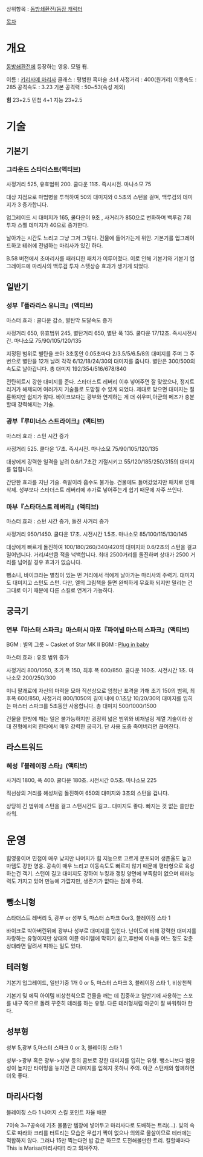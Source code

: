 상위항목 : [[동방쇄환전/등장 캐릭터]]

[[목차]]
= 개요 =

[[동방쇄환전]]에 등장하는 영웅. 모델 有.

이름 : [[키리사메 마리사]]
클래스 : 평범한 흑마술 소녀
사정거리 : 400(원거리)
이동속도 : 285
공격속도 : 3.23
기본 공격력 : 50~53(속성 제외)

'''힘''' 23+2.5
민첩 4+1
지능 23+2.5

= 기술 =

== 기본기 ==

=== 그라운드 스타더스트(액티브) ===

사정거리 525, 유효범위 200. 쿨다운 11초. 즉시시전. 마나소모 75

대상 지점으로 마법병을 투척하여 50의 대미지와 0.5초의 스턴을 걸며, 백루검의 데미지가 3 증가합니다.

업그레이드 시 대미지가 165, 쿨다운이 9초 , 사거리가 850으로 변화하며 백루검 7회 투자 스펠 데미지가 40으로 증가한다.

날아가는 시간도 느리고 그냥 그저 그렇다. 건물에 들어가는게 위안. 기본기를 업그레이드하고 테러에 전념하는 마리사가 있긴 하다.

B.58 버전에서 초마리사를 패러디한 패치가 이루어졌다. 이로 인해 기본기와 기본기 업그레이드에 마리사의 백루검 투자 스텟상승 효과가 생기게 되었다.

== 일반기 ==


=== 성부『폴라리스 유니크』(액티브) ===

마스터 효과 : 쿨다운 감소, 별탄막 도달속도 증가

사정거리 650, 유효범위 245, 별탄거리 650, 별탄 폭 135. 쿨다운 17/12초. 즉시시전시간. 마나소모 75/90/105/120/135

지정된 범위로 별탄을 쏘아 3초동안 0.05초마다 2/3.5/5/6.5/8의 대미지를 주며 그 주변으로 별탄을 12개 날려 각각 6/12/18/24/30의 대미지를 줍니다. 별탄은 300/500의 속도로 날아갑니다. 총 대미지 192/354/516/678/840

전탄히트시 강한 대미지를 준다. 스타더스트 레버리 이후 넣어주면 잘 맞았으나, 정지트리거가 해제되어 여러가지 기술들로 도망칠 수 있게 되었다. 제대로 맞으면 대미지는 절륜하지만 쉽지가 않다. 바이크보다는 광부와 연계하는 게 더 쉬우며,아군의 메즈가 충분할때 강력해지는 기술.

=== 광부『루미너스 스트라이크』(액티브) ===

마스터 효과 : 스턴 시간 증가

사정거리 525. 쿨다운 17초. 즉시시전. 마나소모 75/90/105/120/135

대상에게 강력한 일격을 날려 0.6/1.7초간 기절시키고 55/120/185/250/315의 대미지를 입힙니다.

간단한 효과를 지닌 기술. 즉발이라 흡수도 불가능. 건물에도 들어갔었지만 패치로 인해 삭제. 성부보다 스타더스트 레버리에 추가로 넣어주는게 쉽기 때문에 자주 쓰인다.



=== 마부『스타더스트 레버리』(액티브) ===

마스터 효과 : 스턴 시간 증가, 돌진 사거리 증가

사정거리 950/1450. 쿨다운 17초. 시전시간 1.5초. 마나소모 85/100/115/130/145

대상에게 빠르게 돌진하여 100/180/260/340/420의 대미지와 0.6/2초의 스턴을 걸고 밀어냅니다. 거리/4만큼 적을 넉백합니다. 최대 2500거리를 돌진하며 상대가 2500 거리를 넘어갈 경우 효과가 없습니다.

뺑소니, 바이크라는 별칭이 있는 먼 거리에서 적에게 날아가는 마리사의 주력기. 대미지도 대미지고 스턴도 스턴. 다만, 엘의 그림책을 들면 완벽하게 무효화 되지만 밀리는 건 그대로 이기 때문에 다른 스킬로 연계가 가능하다.


== 궁극기 ==

=== 연부『마스터 스파크』마스터시 마포『파이널 마스터 스파크』(액티브) ===

BGM : 별의 그릇 ~ Casket of Star
MK II BGM : [[Plug in baby]]

마스터 효과 : 유효 범위 증가

사정거리 800/1050, 초기 폭 150, 최후 폭 600/850. 쿨다운 160초. 시전시간 1초. 마나소모 200/250/300

미니 팔괘로에 자신의 마력을 모아 직선상으로 엄청난 포격을 가해 초기 150의 범위, 최후폭 600/850, 사정거리 800/1050의 길이 내에 0.1초당 10/20/30의 대미지를 입히는 마스터 스파크를 5초동안 사용합니다. 총 대미지 500/1000/1500

건물을 한방에 깨는 일은 불가능하지만 굉장히 넓은 범위와 비채널링 계열 기술이라 상대 진형에서의 한타에서 매우 강력한 궁극기. 단 사용 도중 죽어버리면 끊어진다.
 
== 라스트워드 ==

=== 혜성『블레이징 스타』(액티브) ===

사거리 1800, 폭 400. 쿨다운 180초. 시전시간 0.5초. 마나소모 225

직선상의 거리를 혜성처럼 돌진하여 650의 대미지와 3초의 스턴을 겁니다. 

상당히 긴 범위에 스턴을 걸고 스턴시간도 길고.. 대미지도 좋다. 빠지는 것 없는 쓸만한 라워.

= 운영 =
힘영웅이며 민첩이 매우 낮지만 나머지가 힘 지능으로 고르게 분포되어 생존율도 높고 마뎀도 강한 영웅. 공속이 매우 느리고 이동속도도 빠르지 않기 때문에 평타형으로 육성하는건 객기. 스턴이 길고 대미지도 강하여 누킹과 갱킹 양면에 부족함이 없으며 테러능력도 가지고 있어 만능에 가깝지만, 생존기가 없다는 점에 주의.

== 뺑소니형 ==

스타더스트 레버리 5, 광부 or 성부 5, 마스터 스파크 0or3, 블레이징 스타 1

바이크로 박아버린뒤에 광부나 성부로 대미지를 입힌다. 난이도에 비해 강력한 대미지를 자랑하는 유형이지만 상대의 이뮨 아이템에 막히기 쉽고,후반에 이속을 어느 정도 갖춘 상대라면 달려서 피하는 일도 있다.

== 테러형 ==

기본기 업그레이드, 일반기중 1개 0 or 5, 마스터 스파크 3, 블레이징 스타 1, 비상천칙

기본기 및 에픽 아이템 비상천칙으로 건물을 깨는 데 집중하고 일반기에 사용하는 스포를 내구 쪽으로 돌려 꾸준히 테러를 하는 유형. 다른 테러형처럼 아군이 잘 싸워줘야 한다.

== 성부형 ==

성부 5,광부 5,마스터 스파크 0 or 3, 블레이징 스타 1

성부->광부 혹은 광부->성부 등의 콤보로 강한 대미지를 입히는 유형. 뺑소니보다 범용성이 높지만 타이밍을 놓치면 큰 대미지를 입히지 못하니 주의. 아군 스턴캐와 함께하면 더욱 좋다.

== 마리사다형 ==

블레이징 스타 1 나머지 스킬 포인트 자율 배분

7이속 3~7공속에 기초 물품만 템장에 넣어두고 마리사다로 도배하는 트리(...). 빛의 속도로 따라와 크리를 터트리는 모습은 무섭기 짝이 없으나 의외로 물살이므로 테러에는 적합하지 않다. 그러나 15만 찍는다면 밥 값은 하므로 도전해볼만한 트리. 킬할때마다 This is Marisa(마리사다!) 라고 외쳐주자.
